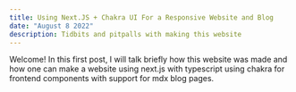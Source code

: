 ```yaml
---
title: Using Next.JS + Chakra UI For a Responsive Website and Blog
date: "August 8 2022"
description: Tidbits and pitpalls with making this website
---
```

Welcome! In this first post, I will talk briefly how this website was made and how one can make a website using next.js with typescript using chakra for frontend components with support for mdx blog pages.
